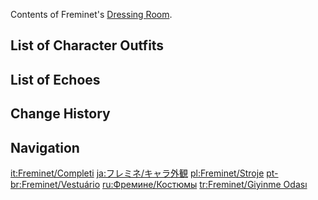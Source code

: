 {{CharacterTabs}}
Contents of Freminet's [[Dressing Room]].

==List of Character Outfits==
{{Outfits by Category Table|Freminet Outfits|nocharacter=1}}

==List of Echoes==
{{Echoes by Category Table|Freminet Echoes|nocharacter=1}}

==Change History==
{{Change History|4.0}}

==Navigation==
{{Character Navbox|Dressing Room}}

[[it:Freminet/Completi]]
[[ja:フレミネ/キャラ外観]]
[[pl:Freminet/Stroje]]
[[pt-br:Freminet/Vestuário]]
[[ru:Фремине/Костюмы]]
[[tr:Freminet/Giyinme Odası]]